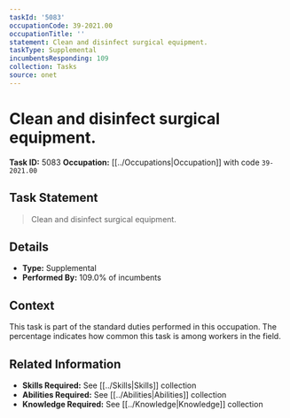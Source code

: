 ```yaml
---
taskId: '5083'
occupationCode: 39-2021.00
occupationTitle: ''
statement: Clean and disinfect surgical equipment.
taskType: Supplemental
incumbentsResponding: 109
collection: Tasks
source: onet
---
```

# Clean and disinfect surgical equipment.

**Task ID:** 5083
**Occupation:** [[../Occupations|Occupation]] with code `39-2021.00`

## Task Statement

> Clean and disinfect surgical equipment.

## Details

- **Type:** Supplemental
- **Performed By:** 109.0% of incumbents

## Context

This task is part of the standard duties performed in this occupation. The percentage indicates how common this task is among workers in the field.

## Related Information

- **Skills Required:** See [[../Skills|Skills]] collection
- **Abilities Required:** See [[../Abilities|Abilities]] collection
- **Knowledge Required:** See [[../Knowledge|Knowledge]] collection
